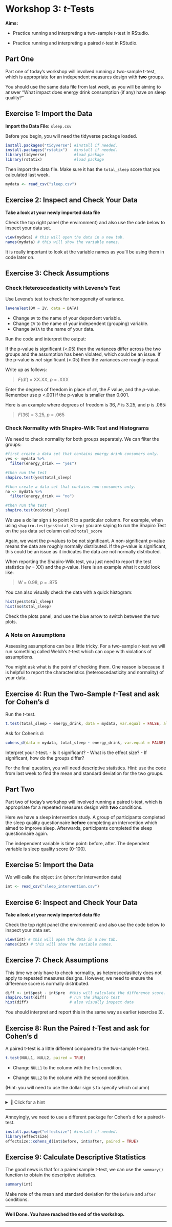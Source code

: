 # Workshop 3: *t*-Tests

**Aims:**

-   Practice running and interpreting a two-sample *t*-test in RStudio.

-   Practice running and interpreting a paired *t*-test in RStudio.

## Part One

Part one of today's workshop will involved running a two-sample t-test, which is appropriate for an independent measures design with **two** groups.

You should use the same data file from last week, as you will be aiming to answer "What impact does energy drink consumption (if any) have on sleep quality?"

## Exercise 1: Import the Data

**Import the Data File:** `sleep.csv`

Before you begin, you will need the tidyverse package loaded.

``` r
install.packages("tidyverse") #install if needed.
install.packages("rstatix")   #install if needed.
library(tidyverse)            #load package
library(rstatix)              #load package
```

Then import the data file. Make sure it has the `total_sleep` score that you calculated last week.

``` r
mydata <- read_csv("sleep.csv")
```

## Exercise 2: Inspect and Check Your Data

**Take a look at your newly imported data file**

Check the top right panel (the environment) and also use the code below to inspect your data set.

``` r
view(mydata) # this will open the data in a new tab.
names(mydata) # this will show the variable names.
```

It is really important to look at the variable names as you'll be using them in code later on.

## Exercise 3: Check Assumptions

### Check Heteroscedasticity with Levene's Test

Use Levene's test to check for homogeneity of variance.

``` r
leveneTest(DV ~ IV, data = DATA)
```

-   Change `DV` to the name of your dependent variable.
-   Change `IV` to the name of your independent (grouping) variable.
-   Change `DATA` to the name of your data.

Run the code and interpret the output:

If the p-value is significant (\<.05) then the variances differ across the two groups and the assumption has been violated, which could be an issue. If the p-value is *not* significant (\>.05) then the variances are roughly equal.

Write up as follows:

> *F*(df) = XX.XX, *p* = .XXX

Enter the degrees of freedom in place of `df`, the *F* value, and the *p*-value. Remember use p \<.001 if the p-value is smaller than 0.001.

Here is an example where degrees of freedom is 36, *F* is 3.25, and *p* is .065:

> *F*(36) = 3.25, *p* = .065

### Check Normality with Shapiro-Wilk Test and Histograms

We need to check normality for both groups separately. We can filter the groups:

``` r
#first create a data set that contains energy drink consumers only.
yes <- mydata %>%
  filter(energy_drink == "yes")

#then run the test
shapiro.test(yes$total_sleep)

#then create a data set that contains non-consumers only.
no <- mydata %>%
  filter(energy_drink == "no")

#then run the test
shapiro.test(no$total_sleep)
```

We use a dollar sign `$` to point R to a particular column. For example, when using `shapiro.test(yes$total_sleep)` you are saying to run the Shapiro Test on the `yes` data set column called `total_score`

Again, we want the *p*-values to be not significant. A non-significant *p*-value means the data are roughly normally distributed. If the *p*-value is significant, this could be an issue as it indicates the data are not normally distributed.

When reporting the Shapiro-Wilk test, you just need to report the test statistics (*w* = XX) and the *p*-value. Here is an example what it could look like:

> *W* = 0.98, *p* = .875

You can also visually check the data with a quick histogram:

``` r
hist(yes$total_sleep)
hist(no$total_sleep)
```

Check the plots panel, and use the blue arrow to switch between the two plots.

### A Note on Assumptions

Assessing assumptions can be a little tricky. For a two-sample *t*-test we will run something called Welch's *t*-test which can cope with violations of assumptions.

You might ask what is the point of checking them. One reason is because it is helpful to report the characteristics (heteroscedasticity and normality) of your data.

## Exercise 4: Run the Two-Sample *t*-Test and ask for Cohen's d

Run the *t*-test.

``` r
t.test(total_sleep ~ energy_drink, data = mydata, var.equal = FALSE, alternative = "two.sided")
```

Ask for Cohen's d:

``` r
cohens_d(data = mydata, total_sleep ~ energy_drink, var.equal = FALSE)
```

Interpret your *t*-test. - Is it significant? - What is the effect size? - If significant, how do the groups differ?

For the final question, you will need descriptive statistics. Hint: use the code from last week to find the mean and standard deviation for the two groups.

## Part Two

Part two of today's workshop will involved running a paired t-test, which is appropriate for a repeated measures design with **two** conditions.

Here we have a sleep intervention study. A group of participants completed the sleep quality questionnaire **before** completing an intervention which aimed to improve sleep. Afterwards, participants completed the sleep questionnaire again.

The independent variable is time point: before, after. The dependent variable is sleep quality score (0-100).

## Exercise 5: Import the Data

We will calle the object `int` (short for intervention data)

``` r
int <- read_csv("sleep_intervention.csv")
```

## Exercise 6: Inspect and Check Your Data

**Take a look at your newly imported data file**

Check the top right panel (the environment) and also use the code below to inspect your data set.

``` r
view(int) # this will open the data in a new tab.
names(int) # this will show the variable names.
```

## Exercise 7: Check Assumptions

This time we only have to check normality, as heteroscedasiticty does not apply to repeated measures designs. However, we need to ensure the difference score is normally distributed.

``` r
diff <- int$post - int$pre  #this will calculate the difference score.
shapiro.test(diff)          # run the Shapiro test
hist(diff)                  # also visually inspect data
```

You should interpret and report this in the same way as earlier (exercise 3).

## Exercise 8: Run the Paired *t*-Test and ask for Cohen's d

A paired t-test is a little different compared to the two-sample t-test.

``` r
t.test(NULL1, NULL2, paired = TRUE)
```

-   Change `NULL1` to the column with the first condition.

-   Change `NULL2` to the column with the second condition.

(Hint: you will need to use the dollar sign `$` to specify which column)

-----

<details>

<summary>👀 Click for a hint</summary>

``` r
t.test(int$before, int$after, paired = TRUE)
```

</details>

------------------------------------------------------------------------

Annoyingly, we need to use a different package for Cohen's d for a paired t-test.

``` r
install.package("effectsize") #install if needed.
library(effectsize)
effectsize::cohens_d(int$before, int$after, paired = TRUE)
```

## Exercise 9: Calculate Descriptive Statistics

The good news is that for a paired sample t-test, we can use the `summary()` function to obtain the descriptive statistics.

``` r
summary(int)
```

Make note of the mean and standard deviation for the `before` and `after` conditions.

------------------------------------------------------------------------

**Well Done. You have reached the end of the workshop.**

------------------------------------------------------------------------
